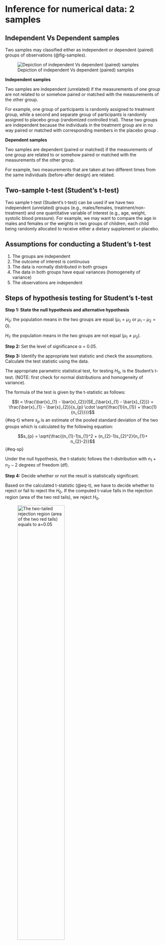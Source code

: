 # Inference for numerical data: 2 samples {#sec-two_samples}

## Independent Vs Dependent samples

Two samples may classified either as independent or dependent (paired) groups of observations (@fig-samples).

![Depiction of independent Vs dependent (paired) samples](images/samples.png){#fig-samples}

**Independent samples**

Two samples are independent (unrelated) if the measurements of one group are not related to or somehow paired or matched with the measurements of the other group.

For example, one group of participants is randomly assigned to treatment group, while a second and separate group of participants is randomly assigned to placebo group (randomized controlled trial). These two groups are independent because the individuals in the treatment group are in no way paired or matched with corresponding members in the placebo group .

**Dependent samples**

Two samples are dependent (paired or matched) if the measurements of one group are related to or somehow paired or matched with the measurements of the other group.

For example, two measurements that are taken at two different times from the same individuals (before-after design) are related.

## Two-sample t-test (Student's t-test)

Two sample t-test (Student's t-test) can be used if we have two independent (unrelated) groups (e.g., males/females, treatment/non-treatment) and one quantitative variable of interest (e.g., age, weight, systolic blood pressure). For example, we may want to compare the age in males and females or the weights in two groups of children, each child being randomly allocated to receive either a dietary supplement or placebo.

::: {.callout-warning icon="false"}
## **Assumptions for conducting a Student's t-test**

1.  The groups are independent
2.  The outcome of interest is continuous
3.  The data is normally distributed in both groups
4.  The data in both groups have equal variances (homogeneity of variance)
5. The observations are independent
:::

::: {.callout-tip icon="false"}
## Steps of hypothesis testing for Student's t-test

**Step 1: State the null hypothesis and alternative hypothesis**

$H_{0}$: the population means in the two groups are equal ($μ_{1}=μ_{2}$ or $μ_{1} - μ_{2} = 0$).

$H_{1}$: the population means in the two groups are not equal ($μ_{1} \neq μ_{2}$).

**Step 2:** Set the level of significance α = 0.05.

**Step 3:** Identify the appropriate test statistic and check the assumptions. Calculate the test statistic using the data.

Τhe appropriate parametric statistical test, for testing $H_{0}$, is the Student's t-test. (NOTE: first check for normal distributions and homogeneity of variance).

The formula of the test is given by the t-statistic as follows:

$$t = \frac{\bar{x}_{1} - \bar{x}_{2}}{SE_{\bar{x}_{1} - \bar{x}_{2}}} = \frac{\bar{x}_{1} - \bar{x}_{2}}{s_{p} \cdot \sqrt{\frac{1}{n_{1}} + \frac{1}{n_{2}}}}$$ {#eq-t} where $s_{p}$ is an estimate of the pooled standard deviation of the two groups which is calculated by the following equation:

$$s_{p} = \sqrt{\frac{(n_{1}-1)s_{1}^2 + (n_{2}-1)s_{2}^2}{n_{1}+ n_{2}-2}}$$ {#eq-sp}

Under the null hypothesis, the t-statistic follows the t-distribution with $n_{1}+ n_{2}-2$ degrees of freedom (df).

**Step 4:** Decide whether or not the result is statistically significant.

Based on the calculated t-statistic (@eq-t), we have to decide whether to reject or fail to reject the $H_{0}$. If the computed t-value falls in the rejection region (area of the two red tails), we reject $H_{0}$.

![The two-tailed rejection region (area of the two red tails) equals to a=0.05](images/ttest1.png){#fig-ttest1 width="60%"}

In practice, we use the p-value (as generated by Jamovi based on the value of the t-statistic @eq-t) to guide our decision:

-   If p − value \< 0.05, reject the null hypothesis, $H_{0}$.
-   If p − value ≥ 0.05, do not reject the null hypothesis, $H_{0}$.

The 95% confidence interval (CI) for the difference of the two means at significance level α=0.05, with df, and for a two-tailed t-test is given by:

$$ 95\% \ CI = \bar{x}_{1} - \bar{x}_{2} \pm t_{df;0.05/2} \cdot SE_{\bar{x}_{1} - \bar{x}_{2}}$$ {#eq-ci}

> Note that, if the means are significantly different (reject $H_{0}$), the 95% CI of the difference in means will not include **zero**.

**Step 5:** Interpretation of the results.

Report the difference in means, the 95% CI, and the p-value of the test.
:::

::: {.callout-important icon="false"}
## Not equal variances-Welch's t-test

If the assumption of equal variances is not satisfied, the t-statistic is given by the following expression (Welch's t-test):

$$t = \frac{\bar{x}_{1} - \bar{x}_{2}}{\sqrt{\frac{s_{1}^2}{n_{1}} + \frac{s_{2}^2}{n_{2}}}}$$ {#eq-t2}

The distribution of the test statistic is approximated as an ordinary t-distribution with the degrees of freedom df calculated using the Welch--Satterthwaite equation:

$$ df= \frac{(s_{1}^2/n_{1} + s_{2}^2/n_{2})^2}{(s_{1}^2/n_{1})^2/(n_{1}-1)+(s_{2}^2/n_{2})^2/(n_{2}-1)}$$ {#eq-sp2}
:::

::: {.callout-note icon="false"}
## Example-Student's t-test

Blood pressure levels were measured in 100 diabetic and 100 non-diabetic men aged 40-49 years. Mean systolic blood pressure (sbp) was 146.4 mmHg with standard deviation 18.5 mmHg among the diabetics and 140.4 mmHg with standard deviation 16.8 mmHg among the non-diabetics. Supposed that the assumptions of Normality and constant variance are satisfied, perform a two-tailed two-sample t-test to compare the means in the two groups (α=0.05).

**Step 1: State the null hypothesis and alternative hypothesis**

$H_{0}$: the population means of sbp in the two groups are equal ($μ_{1}=μ_{2}$ or $μ_{1} - μ_{2} = 0$).

$H_{1}$: the population means of sbp in the two groups are not equal ($μ_{1} \neq μ_{2}$).

**Step 2:** We set the level of significance α = 0.05.

**Step 3:** We calculate the test statistic.

First, we calculate the pooled standard deviation of the two groups (@eq-sp):

$$s_{p} = \sqrt{\frac{(n_{1}-1)s_{1}^2 + (n_{2}-1)s_{2}^2}{n_{1} + n_{2}-2}} = \sqrt{\frac{(100-1)18.5^2 + (100-1)16.8^2}{100 + 100-2}} \approx 17.67$$

and then the test t-statistic from @eq-t:

$$t = \frac{\bar{x}_{1} - \bar{x}_{2}}{s_{p} \cdot \sqrt{\frac{1}{n_{1}} + \frac{1}{n_{2}}}} = \frac{146.4 - 140.4}{17.67 \cdot \sqrt{\frac{1}{100} + \frac{1}{100}}} \approx 2.4$$ The t-statistic follows the t-distribution with 198 degrees of freedom (df).

Using a statistical calculator for t-distribution (such as the distrACTION module from Jamovi), we can compute the probability $Pr(T \geq 2.4)= 0.0087$ (@fig-t_p1). Then, the p-value for a two tailed test is 2\*0.0087=0.0174 \< 0.05 (reject $H_{0}$).

![We compute the probability $Pr(T \geq 2.4)= 0.0087$. The orange area is half of the p-value.](images/t_p1.png){#fig-t_p1 width="60%"}

The 95% confidence interval (CI) of the difference at α=0.05, for the two-tailed t-test and for 198 degrees of freedom is (@eq-ci):

$$ 95\% \ CI = \bar{x}_{1} - \bar{x}_{2} \pm t_{198;0.05/2} \cdot SE_{\bar{x}_{1} - \bar{x}_{2}}= 6 \pm 1.972 \cdot 2.5 \approx [1.1, 10.9] \ mmHg$$ Therefore, the 95% confidence interval for the difference in the two means ranges from 1.1 mmHg to 10.9 mmHg. Note that the **zero** is not included in the 95% CI of the difference in means.

**Step 5:** Interpretation of the results.

The mean systolic blood pressure (146.4 mmHg, sd=18.5 mmHg) in diabetic men is significantly higher than the mean systolic blood pressure in non-diabetic men (140.6 mmHg, sd=16.8 mmHg) (MD=6 mmHg, 95% CI: 1.1 to 10.9, p=0.017).
:::

::: {.callout-important icon="false"}
## Mann-Whitney U test

When there is violation of normality, the Mann-Whitney U test can be used. This test compares two independent samples based on the ranks of the values and is often considered the non-parametric equivalent to the Student's t-test.
:::

 

## Paired samples t-test

A paired t-test is used to assess whether the mean of the differences between the two related measurements, x and y, is significantly different from zero.

| x       | y       | d = x-y             |
|---------|---------|---------------------|
| $x_{1}$ | $y_{1}$ | $d_{1}=x_{1}-y_{1}$ |
| $x_{2}$ | $y_{2}$ | $d_{2}=x_{2}-y_{2}$ |
| $x_{3}$ | $y_{3}$ | $d_{3}=x_{3}-y_{3}$ |
| .       | .       | .                   |
| $x_{i}$ | $y_{i}$ | $d_{i}=x_{i}-y_{i}$ |
| .       | .       | .                   |
| $x_{n}$ | $y_{n}$ | $d_{n}=x_{n}-y_{n}$ |

: The differences between the two related measurements, x and y. {#tbl-dif}

::: {.callout-warning icon="false"}
## **Assumptions for conducting a paired t-test**

1.  The groups are dependent
2.  The outcome of interest is continuous
3.  The **differences** between the pairs of measurements, $d_{i}$s, are normally distributed
4. The $d_{i}$s are independent of each other
:::

Because of the paired nature of the data, the two samples must be of the same size, $n$. We have $n$ differences $d$, with sample mean $\bar{d}$ and standard deviation $s_{\bar{d}}$.

::: {.callout-tip icon="false"}
## Steps of hypothesis testing for paired t-test

**Step 1: State the null hypothesis and alternative hypothesis**

$H_{0}$: the population mean change or difference is zero ($μ_{d}=0$).

$H_{1}$: the population mean change or difference is non-zero ($μ_{d} \neq 0$).

**Step 2:** Set the level of significance α = 0.05.

**Step 3:** Identify the appropriate test statistic and check the assumptions. Calculate the test statistic using the data.

Τhe appropriate parametric statistical test, for testing $H_{0}$, is the paired t-test. (NOTE: first check for normal distribution of the **differences**).

The formula of the test is given by the t-statistic as follows:

$$t = \frac{\bar{d}}{SE_{\bar{d}}} = \frac{\bar{d}}{s_{\bar{d}}/ \sqrt{n}}$$ {#eq-tp}

where $s_{\bar{d}}/ \sqrt{n}$ is the estimate of standard error and $n$ is the number of pairs.

Under the null hypothesis, the t-statistic follows the t-distribution with $n-1$ degrees of freedom (df).

**Step 4:** Decide whether or not the result is statistically significant.

Based on the calculated t-statistic (@eq-tp), we have to decide whether to reject or fail to reject the $H_{0}$. If the computed t-value falls in the rejection region (area of the two red tails), we reject $H_{0}$.

![The two-tailed rejection region (area of the two red tails) equals to a=0.05](images/ttest1.png){width="60%"}

In practice, we use the p-value (as generated by Jamovi based on the value of the t-statistic @eq-tp) to guide our decision:

-   If p − value \< 0.05, reject the null hypothesis, $H_{0}$.
-   If p − value ≥ α, do not reject the null hypothesis, $H_{0}$.

The 95% confidence interval (CI) for the differences at significance level α=0.05, with df, and for a two-tailed t-test is given by:

$$ 95\% \ CI = \bar{d} \pm t_{df;0.05/2} \cdot SE_{\bar{d}}$$ {#eq-cip}

> Note that, if the mean of the differences is significantly different from zero (reject $H_{0}$), the 95% CI of the mean of the differences will not include **zero**.

**Step 5:** Interpretation of the results.

Report the mean of the differences, the 95% CI, and the p-value of the test.
:::

::: {.callout-note icon="false"}
## Example-Paired t-test

Systolic blood pressure (sbp) levels were measured in 16 middle-aged men before and after a standard exercise. The mean change (after-before) in sbp following exercise was 6.6 mmHg (risen) and the standard deviation of the differences was 6.0 mmHg. Supposed that the assumption of Normality of the differences is satisfied, perform a two-tailed paired t-test to investigate if the mean change is significant (α=0.05).

**Step 1: State the null hypothesis and alternative hypothesis**

$H_{0}$: the mean difference of sbp is zero ($μ_{d}=0$).

$H_{1}$: the mean difference of sbp is non-zero ($μ_{d} \neq 0$).

**Step 2:** We set the level of significance α = 0.05.

**Step 3:** We calculate the test statistic.

The test t-statistic from @eq-tp is:

$$t = \frac{\bar{d}}{s_{\bar{d}}/ \sqrt{n}} = \frac{6.6}{6/ \sqrt{16}} = \frac{6.6}{6/ 4} = 4.4$$

The t-statistic follows the t-distribution with 15 degrees of freedom (df).

Using a statistical calculator for t-distribution (such as the distrACTION module from Jamovi), we can compute the probability $Pr(T \geq 4.4)= 0.0003$ (@fig-t_p2). Then, the p-value for a two tailed test is 2\*0.0003=0.0006 \< 0.05 (reject $H_{0}$).

![We compute the probability $Pr(T \geq 4.4)= 0.0003$. The orange area is half of the p-value.](images/t_p2.png){#fig-t_p2 width="60%"}

The 95% confidence interval (CI) of the mean difference at α=0.05, for the two-tailed t-test and for 15 degrees of freedom is (@eq-cip):

$$ 95\% \ CI = \bar{d} \pm t_{15;0.05/2} \cdot SE_{\bar{d}}= 6.6 \pm 2.131 \cdot 1.5= 6.6 \pm 3.197 \approx [3.4, 9.8] \ mmHg$$

Therefore, the 95% confidence interval for the mean difference ranges from 3.4 mmHg to 9.8 mmHg. Note that the **zero** is not included in the 95% CI of the mean difference.

**Step 5:** Interpretation of the results.

The mean difference (after-before) in systolic blood pressure following exercise was 6.6 mmHg (sd=6.0 mmHg) which was a significant increase (p\<0.001).
:::

::: {.callout-important icon="false"}
## Wilcoxon Signed-Rank test

When there is violation of normality in the distribution of the differences, Wilcoxon Signed-Rank test can be used. This test is based on the sign and the magnitude of the rank of the differences between pairs of measurements. It is often considered the non-parametric equivalent to the paired t-test.
:::
